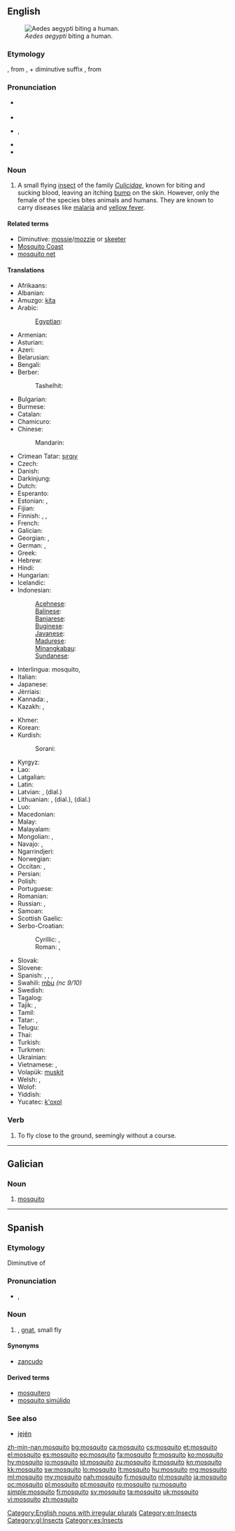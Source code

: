 {{also|Mosquito}}
==English==
{{wikipedia}}

[[Image:Aedes_aegypti_biting_human.jpg|thumb|right|''Aedes aegypti'' biting a human.]]

===Etymology===
{{etyl|es}} {{term|mosquito|lang=es||small fly}}, from {{term|mosca|lang=es||fly}}, + diminutive suffix {{term|-ito|lang=es}}, from {{etyl|la}} {{term|musca|lang=la}}

===Pronunciation===
* {{a|Canada|US}} {{IPA|/məˈski.toʊ/}}
* {{audio|en-us-mosquito.ogg|Audio (US)}}
* {{a|RP}} {{IPA|/mɒsˈkiː.təʊ/}}, {{X-SAMPA|/mQs"ki:.t@U/}}
* {{audio|en-uk-mosquito.ogg|Audio (UK)}}
* {{rhymes|iːtəʊ}}

===Noun===
{{en-noun|pl2=mosquitoes}}

# A small flying [[insect]] of the family ''[[Culicidae]]'', known for biting and sucking blood, leaving an itching [[bump]] on the skin. However, only the female of the species bites animals and humans. They are known to carry diseases like [[malaria]] and [[yellow fever]].

====Related terms====
* Diminutive: [[mossie]]/[[mozzie]] {{qualifier|Australia|UK}} or [[skeeter]] {{qualifier|US}}
* [[Mosquito Coast]]
* [[mosquito net]]

====Translations====
{{trans-top|small flying insect of the family ''Culcidae'', known for biting and sucking blood}}
* Afrikaans: {{t|af|muskiet}}
* Albanian: {{t|sq|mushkonjë}}
* Amuzgo: [[kíta]]
* Arabic: {{t|ar|بعوضة|f|tr=baʿūḍa|sc=Arab}}
*: [[Egyptian]]: {{t|ar|نموسة|f|tr=namūsa|sc=Arab}}
* Armenian: {{t|hy|մոծակ|tr=moçak}}
* Asturian: {{t|ast|mosquitu|m}}
* Azeri: {{t|az|ağcaqanad|xs=Azeri}}
* Belarusian: {{t|be|камар|m|tr=kamár|sc=Cyrl}}
* Bengali: {{t|bn|মশা|tr=môsha|sc=Beng}}
* Berber:
*: Tashelhit: {{tø|shi|wabiba|m}}
* Bulgarian: {{t+|bg|комар|m|tr=komár|sc=Cyrl}}
* Burmese: {{t|my|ခြင်|tr=chin|sc=Mymr}}
* Catalan: {{t+|ca|mosquit|m}}
* Chamicuro: {{tø|ccc|ayno}}
* Chinese:
*: Mandarin: {{t+|cmn|蚊子|tr=wénzi|sc=Hani}}
* Crimean Tatar: [[şırqıy]]
* Czech: {{t+|cs|komár|m}}
* Danish: {{t-|da|myg|c}}
* Darkinjung: {{tø|aus-dar|dyuping}}
* Dutch: {{t+|nl|mug|f}}
* Esperanto: {{t-|eo|kulo|xs=Esperanto}}
* Estonian: {{t|et|sääsk}}, {{t|et|moskiito}}
* Fijian: {{t|fj|namu}}
* Finnish: {{t+|fi|hyttynen}}, {{t+|fi|sääski}}, {{t+|fi|moskiitto}}
* French: {{t+|fr|moustique|m}}
* Galician: {{t|gl|mosquito|m}}
* Georgian: {{t|ka|კოღო|tr=koğo|sc=Geor|xs=Georgian}}, {{t|ka|ქინქლი|tr=kinkli|sc=Geor}}
* German: {{t+|de|Mücke|f}}, {{t+|de|Moskito|m}}
* Greek: {{t|el|κουνούπι|tr=kounoúpi|sc=Grek}}
* Hebrew: {{t-|he|יתוש|m|tr=yatûsh}}
* Hindi: {{t|hi|मच्छर|tr=macchar|sc=Deva}}
* Hungarian: {{t+|hu|szúnyog}}
* Icelandic: {{t+|is|moskítófluga|f}}
* Indonesian: {{t+|id|nyamuk|xs=Indonesian}}
*: [[Acehnese]]: {{tø|ace|jamok }}
*: [[Balinese]]: {{tø|ban|legu }}
*: [[Banjarese]]: {{tø|bjn|ñamuk }}
*: [[Buginese]]: {{tø|bug|namoʔ }}
*: [[Javanese]]: {{t|jv|lemut }}
*: [[Madurese]]: {{tø|mad|reŋŋeʔ }}
*: [[Minangkabau]]: {{tø|min|ranŋiʔ }}
*: [[Sundanese]]: {{t|su|reungit }}
* Interlingua: mosquito, {{t|ia|culice|xs=Interlingua}}
* Italian: {{t+|it|zanzara|f}}
* Japanese: {{t|ja|蚊|tr=[[か]], ka|sc=Jpan}}
* Jèrriais: {{tø|roa-jer|moustique|f}}
* Kannada: {{t|kn|ನುಸಿಸೊಳ್ಳೆ|tr=nusisoḷḷe|sc=Knda}}, {{t|kn|ಸೊಳ್ಳೆ|tr=soḷḷe|sc=Knda}}
* Kazakh: {{t|kk|маса|tr=masa|sc=Cyrl}}, {{t|kk|москит|tr=moskït|sc=Cyrl}}
{{trans-mid}}
* Khmer: {{t|km|មូស|tr=muuh|sc=Khmr}}
* Korean: {{t|ko|모기|tr=mogi|sc=Kore}}
* Kurdish:
*: Sorani: {{ku-Arab|[[مێشوله‌]]}}
* Kyrgyz: {{t|ky|чиркей|tr=çirkey|sc=Cyrl}}
* Lao: {{t|lo|ຍຸງ|tr=ñung|sc=Laoo}}
* Latgalian: {{tø|ltg|ūds|m}}
* Latin: {{t-|la|culex|m}}
* Latvian: {{t|lv|ods|m}}, {{t|lv|knislis|m}} (dial.)
* Lithuanian: {{t|lt|uodas|m}}, {{t|lt|kuisys|m}} (dial.), {{t|lt|varmas|m}} (dial.)
* Luo: {{tø|luo|suna}}
* Macedonian: {{t-|mk|комарец|m|tr=kómarec}}
* Malay: {{t|ms|nyamuk}}
* Malayalam: {{t|ml|കൊതുക്‌|tr=keātuk|sc=Mlym|xs=Malayalam}}
* Mongolian: {{t-|mn|шумуул|tr=šumuul|sc=Cyrl|xs=Mongolian}}, {{t-|mn|дэлэнч|tr=delenč|sc=Cyrl|xs=Mongolian}}
* Navajo: {{tø|nv|tsʼíʼii daʼaneezíʼ}}, {{tø|nv|tsʼíʼii}}
* Ngarrindjeri: {{tø|nay|muruli}}
* Norwegian: {{t+|no|mygg|m}}
* Occitan: {{t+|oc|moissal|m|xs=Occitan}}, {{t+|oc|mosquilh|m|xs=Occitan}}
* Persian: {{t-|fa|پشه|tr=paše|xs=Persian}}
* Polish: {{t+|pl|komar|m}}
* Portuguese: {{t+|pt|mosquito|m}}
* Romanian: {{t+|ro|țânțar}}
* Russian: {{t|ru|комар|m|tr=komár|sc=Cyrl}}, {{t|ru|москит|tr=moskít|m}}
* Samoan: {{t|sm|namu}}
* Scottish Gaelic: {{t|gd|mosgìoto|m}}
* Serbo-Croatian:
*: Cyrillic: {{t|sh|комарац|m}}, {{t|sh|комарица|f}}
*: Roman: {{t|sh|komarac|m}}, {{t|sh|komarica|f}}
* Slovak: {{t-|sk|komár|m}}
* Slovene: {{t+|sl|komar|m}}
* Spanish: {{t+|es|mosquito|m}}, {{t-|es|mosco|m}} {{qualifier|Mexico}}, {{t+|es|plaga|f}} {{qualifier|Venezuela}}, {{t+|es|zancudo|m}} {{qualifier|Central America|Colombia|Mexico|Peru|Venezuelan standard usage}}
* Swahili: [[mbu]] ''(nc 9/10)''
* Swedish: {{t+|sv|mygga|c}}
* Tagalog: {{t|tl|lamok|xs=Tagalog}}
* Tajik: {{t|tg|пашша|tr=pašša|sc=Cyrl}}, {{t|tg|хомӯшак|tr=xomüšak|sc=Cyrl}}
* Tamil: {{t|ta|கொசு|tr=kocu|xs=Tamil}}
* Tatar: {{t|tt|черки|tr=çerki|sc=Cyrl}}, {{t|tt|озынборын|tr=ozınborın|sc=Cyrl}}
* Telugu: {{t|te|దోమ|tr=dōma}}
* Thai: {{t|th|ยุง|tr=yung}}
* Turkish: {{t+|tr|sivrisinek}}
* Turkmen: {{t|tk|çyybyn}}
* Ukrainian: {{t+|uk|комар|m|tr=komár|sc=Cyrl}}
* Vietnamese: {{t|vi|muỗi}}, {{t|vi|con muỗi}}
* Volapük: [[muskit]]
* Welsh: {{t|cy|mosgito|m|xs=Welsh}}, {{t|cy|mosgitos|p|xs=Welsh}}
* Wolof: {{t|wo|yoo|alt=yoo wi}}
* Yiddish: {{t|yi|קאָמאַר|m|tr=komar|sc=Hebr}}
* Yucatec: [[k'oxol]]
{{trans-bottom}}

===Verb===
{{en-verb}}

# To fly close to the ground, seemingly without a course.

[[Category:English nouns with irregular plurals]]
[[Category:en:Insects]]

----

==Galician==

===Noun===
{{gl-noun|m}}

# [[#English|mosquito]]

[[Category:gl:Insects]]

----

==Spanish==

===Etymology===
Diminutive of {{term|mosca|lang=es}}

===Pronunciation===
* {{IPA|lang=es|/mosˈkito/}}, {{X-SAMPA|lang=es|/mos'kito/}}

===Noun===
{{es-noun|m}}

# {{l|en|mosquito}}, [[gnat]], small fly

====Synonyms====
* [[zancudo]] {{m}}

====Derived terms====
* [[mosquitero]]
* [[mosquito simúlido]]

===See also===
* [[jején]] {{m}}

[[Category:es:Insects]]

[[zh-min-nan:mosquito]]
[[bg:mosquito]]
[[ca:mosquito]]
[[cs:mosquito]]
[[et:mosquito]]
[[el:mosquito]]
[[es:mosquito]]
[[eo:mosquito]]
[[fa:mosquito]]
[[fr:mosquito]]
[[ko:mosquito]]
[[hy:mosquito]]
[[io:mosquito]]
[[id:mosquito]]
[[zu:mosquito]]
[[it:mosquito]]
[[kn:mosquito]]
[[kk:mosquito]]
[[sw:mosquito]]
[[lo:mosquito]]
[[lt:mosquito]]
[[hu:mosquito]]
[[mg:mosquito]]
[[ml:mosquito]]
[[my:mosquito]]
[[nah:mosquito]]
[[fj:mosquito]]
[[nl:mosquito]]
[[ja:mosquito]]
[[oc:mosquito]]
[[pl:mosquito]]
[[pt:mosquito]]
[[ro:mosquito]]
[[ru:mosquito]]
[[simple:mosquito]]
[[fi:mosquito]]
[[sv:mosquito]]
[[ta:mosquito]]
[[uk:mosquito]]
[[vi:mosquito]]
[[zh:mosquito]]